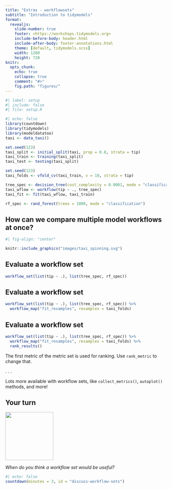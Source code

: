 ```yaml
---
title: "Extras - workflowsets"
subtitle: "Introduction to tidymodels"
format:
  revealjs: 
    slide-number: true
    footer: <https://workshops.tidymodels.org>
    include-before-body: header.html
    include-after-body: footer-annotations.html
    theme: [default, tidymodels.scss]
    width: 1280
    height: 720
knitr:
  opts_chunk: 
    echo: true
    collapse: true
    comment: "#>"
    fig.path: "figures/"
---
```


```r
#| label: setup
#| include: false
#| file: setup.R
```

```r
#| echo: false
library(countdown)
library(tidymodels)
library(modeldatatoo)
taxi <- data_taxi()

set.seed(123)
taxi_split <- initial_split(taxi, prop = 0.8, strata = tip)
taxi_train <- training(taxi_split)
taxi_test <- testing(taxi_split)

set.seed(123)
taxi_folds <- vfold_cv(taxi_train, v = 10, strata = tip)

tree_spec <- decision_tree(cost_complexity = 0.0001, mode = "classification")
taxi_wflow <- workflow(tip ~ ., tree_spec)
taxi_fit <- fit(taxi_wflow, taxi_train)

rf_spec <- rand_forest(trees = 1000, mode = "classification")
```


## How can we compare multiple model workflows at once?

```r
#| fig-align: "center"

knitr::include_graphics("images/taxi_spinning.svg")
```

## Evaluate a workflow set

```r
workflow_set(list(tip ~ .), list(tree_spec, rf_spec))
```

## Evaluate a workflow set

```r
workflow_set(list(tip ~ .), list(tree_spec, rf_spec)) %>%
  workflow_map("fit_resamples", resamples = taxi_folds)
```

## Evaluate a workflow set

```r
workflow_set(list(tip ~ .), list(tree_spec, rf_spec)) %>%
  workflow_map("fit_resamples", resamples = taxi_folds) %>%
  rank_results()
```

The first metric of the metric set is used for ranking. Use `rank_metric` to change that.

. . .

Lots more available with workflow sets, like `collect_metrics()`, `autoplot()` methods, and more!

## Your turn {transition="slide-in"}

![](images/parsnip-flagger.jpg){.absolute top="0" right="0" width="150" height="150"}

*When do you think a workflow set would be useful?*

```r
#| echo: false
countdown(minutes = 3, id = "discuss-workflow-sets")
```
